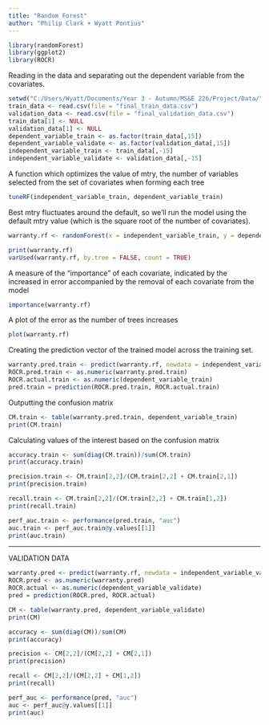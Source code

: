 ---
title: "Random Forest"
author: "Philip Clark + Wyatt Pontius"
---

```{r}
library(randomForest)
library(ggplot2)
library(ROCR)
```

Reading in the data and separating out the dependent variable from the covariates.
```{r}
setwd("C:/Users/Wyatt/Documents/Year 3 - Autumn/MS&E 226/Project/Data/")
train_data <- read.csv(file = "final_train_data.csv")
validation_data <- read.csv(file = "final_validation_data.csv")
train_data[1] <- NULL
validation_data[1] <- NULL
dependent_variable_train <- as.factor(train_data[,15])
dependent_variable_validate <- as.factor(validation_data[,15])
independent_variable_train <- train_data[,-15]
independent_variable_validate <- validation_data[,-15]
```

A function which optimizes the value of mtry, the number of variables selected from the set of covariates when forming each tree
```{r}
tuneRF(independent_variable_train, dependent_variable_train)
```

Best mtry fluctuates around the default, so we'll run the model using the default mtry value (which is the square root of the number of covariates).
```{r}
warranty.rf <- randomForest(x = independent_variable_train, y = dependent_variable_train, ntree= 1000)
```

```{r}
print(warranty.rf)
varUsed(warranty.rf, by.tree = FALSE, count = TRUE)
```

A measure of the "importance" of each covariate, indicated by the increased in error accompanied by the removal of each covariate from the model
```{r}
importance(warranty.rf)
```

A plot of the error as the number of trees increases
```{r}
plot(warranty.rf)
```

Creating the prediction vector of the trained model across the training set.
```{r}
warranty.pred.train <- predict(warranty.rf, newdata = independent_variable_train)
ROCR.pred.train <- as.numeric(warranty.pred.train)
ROCR.actual.train <- as.numeric(dependent_variable_train)
pred.train = prediction(ROCR.pred.train, ROCR.actual.train)
```

Outputting the confusion matrix
```{r}
CM.train <- table(warranty.pred.train, dependent_variable_train)
print(CM.train)
```

Calculating values of the interest based on the confusion matrix
```{r}
accuracy.train <- sum(diag(CM.train))/sum(CM.train)
print(accuracy.train)
```

```{r}
precision.train <- CM.train[2,2]/(CM.train[2,2] + CM.train[2,1])
print(precision.train)
```

```{r}
recall.train <- CM.train[2,2]/(CM.train[2,2] + CM.train[1,2])
print(recall.train)
```

```{r}
perf_auc.train <- performance(pred.train, "auc")
auc.train <- perf_auc.train@y.values[[1]]
print(auc.train)
```

-------------------------------------------------------------------------------------------
VALIDATION DATA

```{r}
warranty.pred <- predict(warranty.rf, newdata = independent_variable_validate)
ROCR.pred <- as.numeric(warranty.pred)
ROCR.actual <- as.numeric(dependent_variable_validate)
pred = prediction(ROCR.pred, ROCR.actual)
```

```{r}
CM <- table(warranty.pred, dependent_variable_validate)
print(CM)
```

```{r}
accuracy <- sum(diag(CM))/sum(CM)
print(accuracy)
```

```{r}
precision <- CM[2,2]/(CM[2,2] + CM[2,1])
print(precision)
```

```{r}
recall <- CM[2,2]/(CM[2,2] + CM[1,2])
print(recall)
```

```{r}
perf_auc <- performance(pred, "auc")
auc <- perf_auc@y.values[[1]]
print(auc)
```

